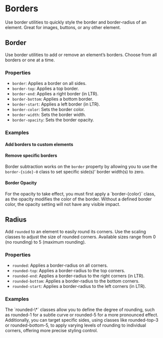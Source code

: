 
<Meta of={BordersStories} />

# Borders

<div className="lead">
  Use border utilities to quickly style the border and border-radius of an element. Great for
  images, buttons, or any other element.
</div>

## Border

<div className="alert alert-info">
  Use border utilities to add or remove an element’s borders. Choose from all borders or one at a
  time.
</div>

### Properties

- `border`: Applies a border on all sides.
- `border-top`: Applies a top border.
- `border-end`: Applies a right border (in LTR).
- `border-bottom`: Applies a bottom border.
- `border-start`: Applies a left border (in LTR).
- `border-color`: Sets the border color.
- `border-width`: Sets the border width.
- `border-opacity`: Sets the border opacity.

### Examples

#### Add borders to custom elements

<Canvas sourceState="shown" of={BordersStories.Borders} />
<div className="hide-col-default">
  <Controls of={BordersStories.Borders} />
</div>

#### Remove specific borders

Border subtraction works on the `border` property by allowing you to use the `border-{side}-0`
class to set specific side(s)' border width(s) to zero.

<Canvas sourceState="shown" of={BordersStories.RemoveBorders} />
<div className="hide-col-default">
  <Controls of={BordersStories.RemoveBorders} />
</div>

#### Border Opacity

<Canvas sourceState="shown" of={BordersStories.BorderOpacity} />
<div className="hide-col-default">
  <Controls of={BordersStories.BorderOpacity} />
</div>

<div class="alert alert-info mb-40">
  For the opacity to take effect, you must first apply a `border-{color}` class, as the opacity
  modifies the color of the border. Without a defined border color, the opacity setting will not
  have any visible impact.
</div>

## Radius

Add `rounded` to an element to easily round its corners.
Use the scaling classes to adjust the size of rounded corners. Available sizes range from 0 (no rounding) to 5 (maximum rounding).

### Properties

- `rounded`: Applies a border-radius on all corners.
- `rounded-top`: Applies a border-radius to the top corners.
- `rounded-end`: Applies a border-radius to the right corners (in LTR).
- `rounded-bottom`: Applies a border-radius to the bottom corners.
- `rounded-start`: Applies a border-radius to the left corners (in LTR).

### Examples

<Canvas sourceState="shown" of={BordersStories.BorderRounded} />
<div className="hide-col-default">
  <Controls of={BordersStories.BorderRounded} />
</div>

<div class="alert alert-info mb-40">
  The `rounded-\*` classes allow you to define the degree of rounding, such as rounded-1 for a
  subtle curve or rounded-5 for a more pronounced effect. Additionally, you can target specific
  sides, using classes like rounded-top-3 or rounded-bottom-5, to apply varying levels of rounding
  to individual corners, offering more precise styling control.
</div>
